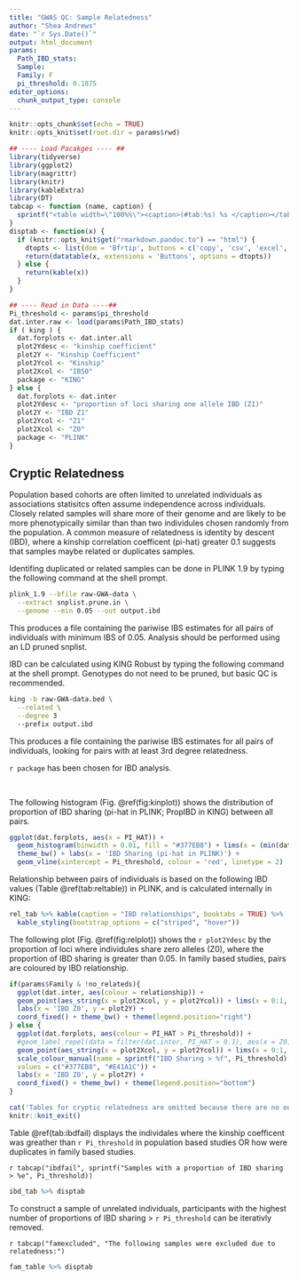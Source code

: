 ```yaml
---
title: "GWAS QC: Sample Relatedness"
author: "Shea Andrews"
date: "`r Sys.Date()`"
output: html_document
params:
  Path_IBD_stats:
  Sample:
  Family: F
  pi_threshold: 0.1875
editor_options:
  chunk_output_type: console
---
```


```r
knitr::opts_chunk$set(echo = TRUE)
knitr::opts_knit$set(root.dir = params$rwd)

## ---- Load Pacakges ---- ##
library(tidyverse)
library(ggplot2)
library(magrittr)
library(knitr)
library(kableExtra)
library(DT)
tabcap <- function (name, caption) {
  sprintf("<table width=\"100%%\"><caption>(#tab:%s) %s </caption></table>", name, caption)
}
disptab <- function(x) {
  if (knitr::opts_knit$get("rmarkdown.pandoc.to") == "html") {
    dtopts <- list(dom = 'Bfrtip', buttons = c('copy', 'csv', 'excel', 'pdf', 'print'))
    return(datatable(x, extensions = 'Buttons', options = dtopts))
  } else {
    return(kable(x))
  }
}
```

```r
## ---- Read in Data ----##
Pi_threshold <- params$pi_threshold
dat.inter.raw <- load(params$Path_IBD_stats)
if ( king ) {
  dat.forplots <- dat.inter.all
  plot2Ydesc <- "kinship coefficient"
  plot2Y <- "Kinship Coefficient"
  plot2Ycol <- "Kinship"
  plot2Xcol <- "IBS0"
  package <- "KING"
} else {
  dat.forplots <- dat.inter
  plot2Ydesc <- "proportion of loci sharing one allele IBD (Z1)"
  plot2Y <- "IBD Z1"
  plot2Ycol <- "Z1"
  plot2Xcol <- "Z0"
  package <- "PLINK"
}
```

## Cryptic Relatedness
Population based cohorts are often limited to unrelated individuals as associations statisitcs often assume independence across individuals. Closely related samples will share more of their genome and are likely to be more phenotypically similar than than two individules chosen randomly from the population. A common measure of relatedness is identity by descent (IBD), where a kinship correlation coefficent (pi-hat) greater 0.1 suggests that samples maybe related or duplicates samples.

Identifing duplicated or related samples can be done in PLINK 1.9 by typing the following command at the shell prompt.

```bash
plink_1.9 --bfile raw-GWA-data \
  --extract snplist.prune.in \
  --genome --min 0.05 --out output.ibd
```

This produces a file containing the pariwise IBS estimates for all pairs of individuals with minimum IBS of 0.05. Analysis should be performed using an LD pruned snplist.

IBD can be calculated using KING Robust by typing the following command at the shell prompt. Genotypes do not need to be pruned, but basic QC is recommended.

```bash
king -b raw-GWA-data.bed \
  --related \
  --degree 3
  --prefix output.ibd
```

This produces a file containing the pariwise IBS estimates for all pairs of individuals, looking for pairs with at least 3rd degree relatedness.

`r package` has been chosen for IBD analysis.

<br>

The following histogram (Fig. \@ref(fig:kinplot)) shows the distribution of proportion of IBD sharing (pi-hat in PLINK; PropIBD in KING) between all pairs.

```r
ggplot(dat.forplots, aes(x = PI_HAT)) +
  geom_histogram(binwidth = 0.01, fill = "#377EB8") + lims(x = (min(dat.forplots$PI_HAT) - 0.05):1) +
  theme_bw() + labs(x = 'IBD Sharing (pi-hat in PLINK)') +
  geom_vline(xintercept = Pi_threshold, colour = 'red', linetype = 2)

```

Relationship between pairs of individuals is based on the following IBD values (Table \@ref(tab:reltable)) in PLINK, and is calculated internally in KING:


```r
rel_tab %>% kable(caption = "IBD relationships", booktabs = TRUE) %>%
  kable_styling(bootstrap_options = c("striped", "hover"))
```

The following plot (Fig. \@ref(fig:relplot)) shows the `r plot2Ydesc` by the proportion of loci where individules share zero alleles (Z0), where the proportion of IBD sharing is greater than 0.05. In family based studies, pairs are coloured by IBD relationship.

```r

if(params$Family & !no_relateds){
  ggplot(dat.inter, aes(colour = relationship)) +
  geom_point(aes_string(x = plot2Xcol, y = plot2Ycol)) + lims(x = 0:1, y = 0:1) +
  labs(x = 'IBD Z0', y = plot2Y) +
  coord_fixed() + theme_bw() + theme(legend.position="right")
} else {
  ggplot(dat.forplots, aes(colour = PI_HAT > Pi_threshold)) +
  #geom_label_repel(data = filter(dat.inter, PI_HAT > 0.1), aes(x = Z0, y = Z1, label = paste(IID1, '-', IID2))) +
  geom_point(aes_string(x = plot2Xcol, y = plot2Ycol)) + lims(x = 0:1, y = 0:1) +
  scale_colour_manual(name = sprintf("IBD Sharing > %f", Pi_threshold),
  values = c("#377EB8", "#E41A1C")) +
  labs(x = 'IBD Z0', y = plot2Y) +
  coord_fixed() + theme_bw() + theme(legend.position="bottom")
}
```

```r
cat('Tables for cryptic relatedness are omitted because there are no outliers.')
knitr::knit_exit()
```

Table \@ref(tab:ibdfail) displays the individales where the kinship coefficent was greather than `r Pi_threshold` in population based studies OR how were duplicates in family based studies.


`r tabcap("ibdfail", sprintf("Samples with a proportion of IBD sharing > %e", Pi_threshold))`

```r
ibd_tab %>% disptab
```

To construct a sample of unrelated individuals, participants with the highest number of proportions of IBD sharing > `r Pi_threshold` can be iterativly removed.

`r tabcap("famexcluded", "The following samples were excluded due to relatedness:")`

```r
fam_table %>% disptab
```
